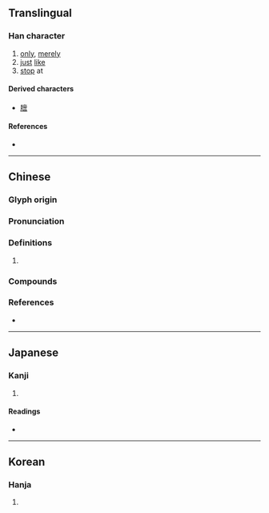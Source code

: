 {{character info}}
==Translingual==

===Han character===
{{Han char|rn=30|rad=口|as=09|sn=12|four=00602|canj=YBR,YBLBR|ids=⿱帝口}}

# [[only]], [[merely]]
# [[just]] [[like]]
# [[stop]] at

====Derived characters====
* [[膪]]

====References====
* {{Han ref|kx=0196.290|dkj=03886|dj=0418.210|hdz=10660.010|uh=557B|ud=21883|bh=B3D7|bd=46039}}

----

==Chinese==
{{zh-forms}}

===Glyph origin===
{{Han etym}}

===Pronunciation===
{{zh-pron
|m=chì
|m-s=
|c=ci3
|c-t=
|g=
|h=pfs=
|j=
|mb=
|md=
|mn=
|mn-t=
|w=
|x=
|mc=y
|oc=y
|cat=
}}

===Definitions===
{{zh-hanzi}}

# {{rfdef|zh}}

===Compounds===
{{zh-der|不啻|何啻}}

===References===
* {{R:yue:Hanzi}}

----

==Japanese==

===Kanji===
{{ja-kanji|grade=|rs=口09}}

# {{rfdef|ja|sort=口09}}

====Readings====
* {{ja-readings
|goon=し
|kanon=し
|kun=ただ-ならぬ, ただ-に}}

----

==Korean==

===Hanja===
{{ko-hanja|hangeul=시}}

# {{rfdef|ko|sort=口09}}